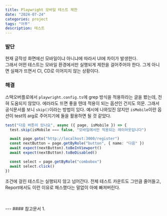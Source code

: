 ```yaml
---
title: Playwright 모바일 테스트 제한
date: "2024-07-24"
categories: project
tags: "어푸"
description: 테스트
---
```


### 발단

현재 글작성 화면에선 모바일이냐 아니냐에 따라서 UI에 차이가 발생한다.  
그래서 어떤 테스트는 모바일 환경에서만 실행되게 제한을 걸어주어야 한다. 그게 아니면 실패가 뜨면서 CI, CD로 이어지지 않는 상황이다.

### 해결
스택오버플로에서 `playwright.config.ts`에 grep 방식을 적용하라는 글을 봤는데, 전혀 도움되지 않았다. 에러라도 뜨면 좋을 텐데 적용이 되는 옵션인 건지도 의문. 그래서 공식문서를 보니 `skip()`이라는 방법이 있다. 예시에 나와있진 않지만 `isMobile`이란 옵션이 test의 arg로 주어지기에 둘을 활용하면 될 것 같았다.

```ts register.spec.ts
test("다음 버튼이 있나요", async ({ page, isMobile }) => {
  test.skip(isMobile === false, "모바일에서만 적용되는 레이아웃입니다")

  await page.goto("http://localhost:3000/register")
  const nextButton = page.getByRole("button", { name: "다음" })
  await expect(nextButton).toBeInViewport()
  await expect(nextButton).toBeDisabled()

  const select = page.getByRole("combobox")
  await select.click()
})
```

조건에 걸린 테스트는 실행되지 않고 넘어간다. 전체 테스트 카운트도 그만큼 줄어들고, Report에서도 이런 이유로 패스했다는 말없이 아예 빠져버린다.

<br/>
<br/>
---
#### 참고문서
1. <Lnk text='Playwright 공식문서' href='https://playwright.dev/docs/api/class-test#test-skip' />
